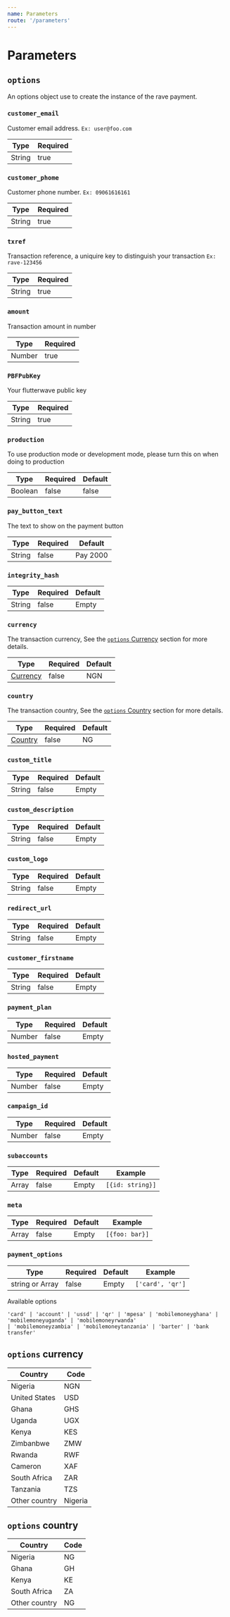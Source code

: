 ```yaml
---
name: Parameters
route: '/parameters'
---
```


# Parameters

## `options`

An options object use to create the instance of the rave payment.

### `customer_email`

Customer email address. `Ex: user@foo.com`

| Type   | Required |
| ------ | -------- |
| String | true     |

### `customer_phome`

Customer phone number. `Ex: 09061616161`

| Type   | Required |
| ------ | -------- |
| String | true     |

### `txref`

Transaction reference, a uniquire key to distinguish your transaction `Ex: rave-123456`

| Type   | Required |
| ------ | -------- |
| String | true     |

### `amount`

Transaction amount in number

| Type   | Required |
| ------ | -------- |
| Number | true     |

### `PBFPubKey`

Your flutterwave public key

| Type   | Required |
| ------ | -------- |
| String | true     |

### `production`

To use production mode or development mode, please turn this on when doing to production

| Type    | Required | Default |
| ------- | -------- | ------- |
| Boolean | false    | false   |

### `pay_button_text`

The text to show on the payment button

| Type   | Required | Default  |
| ------ | -------- | -------- |
| String | false    | Pay 2000 |

### `integrity_hash`

| Type   | Required | Default |
| ------ | -------- | ------- |
| String | false    | Empty   |

### `currency`

The transaction currency, See the
[`options` Currency](/parameters#options-currency) section for more details.

| Type                                     | Required | Default |
| ---------------------------------------- | -------- | ------- |
| [Currency](/parameters#options-currency) | false    | NGN     |

### `country`

The transaction country, See the
[`options` Country](/parameters#options-country) section for more details.

| Type                                   | Required | Default |
| -------------------------------------- | -------- | ------- |
| [Country](/parameters#options-country) | false    | NG      |

### `custom_title`

| Type   | Required | Default |
| ------ | -------- | ------- |
| String | false    | Empty   |

### `custom_description`

| Type   | Required | Default |
| ------ | -------- | ------- |
| String | false    | Empty   |

### `custom_logo`

| Type   | Required | Default |
| ------ | -------- | ------- |
| String | false    | Empty   |

### `redirect_url`

| Type   | Required | Default |
| ------ | -------- | ------- |
| String | false    | Empty   |

### `customer_firstname`

| Type   | Required | Default |
| ------ | -------- | ------- |
| String | false    | Empty   |

### `payment_plan`

| Type   | Required | Default |
| ------ | -------- | ------- |
| Number | false    | Empty   |

### `hosted_payment`

| Type   | Required | Default |
| ------ | -------- | ------- |
| Number | false    | Empty   |

### `campaign_id`

| Type   | Required | Default |
| ------ | -------- | ------- |
| Number | false    | Empty   |

### `subaccounts`

| Type  | Required | Default | Example          |
| ----- | -------- | ------- | ---------------- |
| Array | false    | Empty   | `[{id: string}]` |

### `meta`

| Type  | Required | Default | Example        |
| ----- | -------- | ------- | -------------- |
| Array | false    | Empty   | `[{foo: bar}]` |

### `payment_options`

| Type            | Required | Default | Example          |
| --------------- | -------- | ------- | ---------------- |
| string or Array | false    | Empty   | `['card', 'qr']` |

Available options

```
'card' | 'account' | 'ussd' | 'qr' | 'mpesa' | 'mobilemoneyghana' | 'mobilemoneyuganda' | 'mobilemoneyrwanda'
| 'mobilemoneyzambia' | 'mobilemoneytanzania' | 'barter' | 'bank transfer'
```

## `options` currency

| Country       | Code    |
| ------------- | ------- |
| Nigeria       | NGN     |
| United States | USD     |
| Ghana         | GHS     |
| Uganda        | UGX     |
| Kenya         | KES     |
| Zimbanbwe     | ZMW     |
| Rwanda        | RWF     |
| Cameron       | XAF     | XOF |
| South Africa  | ZAR     |
| Tanzania      | TZS     |
| Other country | Nigeria |

## `options` country

| Country       | Code |
| ------------- | ---- |
| Nigeria       | NG   |
| Ghana         | GH   |
| Kenya         | KE   |
| South Africa  | ZA   |
| Other country | NG   |
